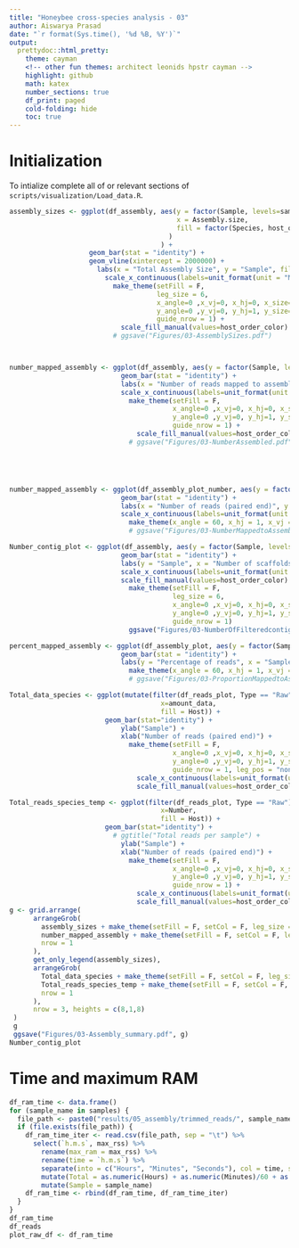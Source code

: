 ```yaml
---
title: "Honeybee cross-species analysis - 03"
author: Aiswarya Prasad
date: "`r format(Sys.time(), '%d %B, %Y')`"
output:
  prettydoc::html_pretty:
    theme: cayman
    <!-- other fun themes: architect leonids hpstr cayman -->
    highlight: github
    math: katex
    number_sections: true
    df_print: paged
    cold-folding: hide
    toc: true
---
```


# Initialization

To intialize complete all of or relevant sections of `scripts/visualization/Load_data.R`.

```r
assembly_sizes <- ggplot(df_assembly, aes(y = factor(Sample, levels=samples),
                                          x = Assembly.size,
                                          fill = factor(Species, host_order)
                                        )
                                      ) +
                    geom_bar(stat = "identity") +
                    geom_vline(xintercept = 2000000) +
                      labs(x = "Total Assembly Size", y = "Sample", fill = "Host Species") +
                        scale_x_continuous(labels=unit_format(unit = "M", scale = 1e-6)) +
                          make_theme(setFill = F,
                                     leg_size = 6,
                                     x_angle=0 ,x_vj=0, x_hj=0, x_size=12,
                                     y_angle=0 ,y_vj=0, y_hj=1, y_size=7,
                                     guide_nrow = 1) +
                            scale_fill_manual(values=host_order_color)
                          # ggsave("Figures/03-AssemblySizes.pdf")



number_mapped_assembly <- ggplot(df_assembly, aes(y = factor(Sample, levels=samples), x = Number.mapped, fill = factor(Species, host_order))) +
                            geom_bar(stat = "identity") +
                            labs(x = "Number of reads mapped to assembly", y = "Sample", fill = "Type") +
                            scale_x_continuous(labels=unit_format(unit = "M", scale = 1e-6)) +
                              make_theme(setFill = F,
                                         x_angle=0 ,x_vj=0, x_hj=0, x_size=12,
                                         y_angle=0 ,y_vj=0, y_hj=1, y_size=7,
                                         guide_nrow = 1) +
                                scale_fill_manual(values=host_order_color)
                              # ggsave("Figures/03-NumberAssembled.pdf")





number_mapped_assembly <- ggplot(df_assembly_plot_number, aes(y = factor(Sample, levels=samples), x = Number, fill = factor(Type, levels = c("Unmapped", "Mapped")))) +
                            geom_bar(stat = "identity") +
                            labs(x = "Number of reads (paired end)", y = "Sample", fill = "Type") +
                            scale_x_continuous(labels=unit_format(unit = "M", scale = 1e-6)) +
                              make_theme(x_angle = 60, x_hj = 1, x_vj = 1, max_colors = length(unique(df_assembly_plot$Type)), x_size = 7, guide_nrow = 1)
                              # ggsave("Figures/03-NumberMappedtoAssembly.pdf")

Number_contig_plot <- ggplot(df_assembly, aes(y = factor(Sample, levels=samples), x = Number.of.filtered.scaffolds, fill = factor(Species, levels = rev(host_order)))) +
                            geom_bar(stat = "identity") +
                            labs(y = "Sample", x = "Number of scaffolds", fill = "Host") +
                            scale_x_continuous(labels=unit_format(unit = "K", scale = 1e-4)) +
                            scale_fill_manual(values=host_order_color) +
                              make_theme(setFill = F,
                                         leg_size = 6,
                                         x_angle=0 ,x_vj=0, x_hj=0, x_size=12,
                                         y_angle=0 ,y_vj=0, y_hj=1, y_size=7,
                                         guide_nrow = 1)
                              ggsave("Figures/03-NumberOfFilteredcontigs.pdf")

percent_mapped_assembly <- ggplot(df_assembly_plot, aes(y = factor(Sample, levels=samples), x = Percent, fill = factor(Type, levels = c("Unmapped", "Mapped")))) +
                            geom_bar(stat = "identity") +
                            labs(y = "Percentage of reads", x = "Sample", fill = "Type") +
                              make_theme(x_angle = 60, x_hj = 1, x_vj = 1, max_colors = length(unique(df_assembly_plot$Type)), x_size = 7, guide_nrow = 1)
                              # ggsave("Figures/03-ProportionMappedtoAssembly.pdf")

Total_data_species <- ggplot(mutate(filter(df_reads_plot, Type == "Raw" ), amount_data = Number*2*150), aes(y=factor(Sample, levels = samples),
                                      x=amount_data,
                                      fill = Host)) +
                        geom_bar(stat="identity") +
                            ylab("Sample") +
                            xlab("Number of reads (paired end)") +
                              make_theme(setFill = F,
                                         x_angle=0 ,x_vj=0, x_hj=0, x_size=12,
                                         y_angle=0 ,y_vj=0, y_hj=1, y_size=7,
                                         guide_nrow = 1, leg_pos = "none") +
                                scale_x_continuous(labels=unit_format(unit = "G", scale = 1e-9)) +
                                scale_fill_manual(values=host_order_color)

Total_reads_species_temp <- ggplot(filter(df_reads_plot, Type == "Raw"), aes(y=factor(Sample, levels = samples),
                                      x=Number,
                                      fill = Host)) +
                        geom_bar(stat="identity") +
                          # ggtitle("Total reads per sample") +
                            ylab("Sample") +
                            xlab("Number of reads (paired end)") +
                              make_theme(setFill = F,
                                         x_angle=0 ,x_vj=0, x_hj=0, x_size=12,
                                         y_angle=0 ,y_vj=0, y_hj=1, y_size=7,
                                         guide_nrow = 1) +
                                scale_x_continuous(labels=unit_format(unit = "M", scale = 1e-6)) +
                                scale_fill_manual(values=host_order_color)
g <- grid.arrange(
      arrangeGrob(
        assembly_sizes + make_theme(setFill = F, setCol = F, leg_size = 6, y_size = 5, y_hj = 1, y_vj = 1, x_size = 8, guide_nrow = 1, leg_pos = "none"),
        number_mapped_assembly + make_theme(setFill = F, setCol = F, leg_size = 6, y_size = 5, y_hj = 1, y_vj = 1, x_size = 8, guide_nrow = 1, leg_pos = "none"),
        nrow = 1
      ),
      get_only_legend(assembly_sizes),
      arrangeGrob(
        Total_data_species + make_theme(setFill = F, setCol = F, leg_size = 6, y_size = 5, y_hj = 1, y_vj = 1, x_size = 8, guide_nrow = 2, leg_pos = "none"),
        Total_reads_species_temp + make_theme(setFill = F, setCol = F, leg_size = 6, y_size = 5, y_hj = 1, y_vj = 1, x_size = 8, guide_nrow = 1, leg_pos = "none"),
        nrow = 1
      ),
      nrow = 3, heights = c(8,1,8)
 )
 g
 ggsave("Figures/03-Assembly_summary.pdf", g)
Number_contig_plot
```

# Time and maximum RAM

```r
df_ram_time <- data.frame()
for (sample_name in samples) {
  file_path <- paste0("results/05_assembly/trimmed_reads/", sample_name, "_assemble_metagenomes.benchmark")
  if (file.exists(file_path)) {
    df_ram_time_iter <- read.csv(file_path, sep = "\t") %>%
      select(`h.m.s`, max_rss) %>%
        rename(max_ram = max_rss) %>%
        rename(time = `h.m.s`) %>%
        separate(into = c("Hours", "Minutes", "Seconds"), col = time, sep = ":") %>%
        mutate(Total = as.numeric(Hours) + as.numeric(Minutes)/60 + as.numeric(Seconds)/(60*60)) %>%
        mutate(Sample = sample_name)
    df_ram_time <- rbind(df_ram_time, df_ram_time_iter)
  }
}
df_ram_time
df_reads
plot_raw_df <- df_ram_time
```